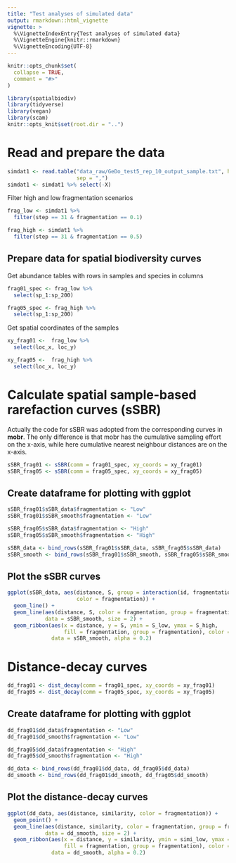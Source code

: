 ```yaml
---
title: "Test analyses of simulated data"
output: rmarkdown::html_vignette
vignette: >
  %\VignetteIndexEntry{Test analyses of simulated data}
  %\VignetteEngine{knitr::rmarkdown}
  %\VignetteEncoding{UTF-8}
---
```


```r
knitr::opts_chunk$set(
  collapse = TRUE,
  comment = "#>"
)
```

```r
library(spatialbiodiv)
library(tidyverse)
library(vegan)
library(scam)
knitr::opts_knit$set(root.dir = "..")
```

# Read and prepare the data

```r
simdat1 <- read.table("data_raw/GeDo_test5_rep_10_output_sample.txt", header = TRUE,
                      sep = ",")
simdat1 <- simdat1 %>% select(-X)
```

Filter high and low fragmentation scenarios

```r
frag_low <- simdat1 %>%
  filter(step == 31 & fragmentation == 0.1)

frag_high <- simdat1 %>%
  filter(step == 31 & fragmentation == 0.5)
```

## Prepare data for spatial biodiversity curves

Get abundance tables with rows in samples and species in columns

```r
frag01_spec <- frag_low %>%
  select(sp_1:sp_200)

frag05_spec <- frag_high %>%
  select(sp_1:sp_200)
```

Get spatial coordinates of the samples

```r
xy_frag01 <-  frag_low %>%
  select(loc_x, loc_y)

xy_frag05 <-  frag_high %>%
  select(loc_x, loc_y)
```

# Calculate spatial sample-based rarefaction curves (sSBR)

Actually the code for sSBR was adopted from the corresponding curves
in **mobr**. The only difference is that mobr has the cumulative sampling effort
on the x-axis, while here cumulative nearest neighbour distances
are on the x-axis.

```r
sSBR_frag01 <- sSBR(comm = frag01_spec, xy_coords = xy_frag01)
sSBR_frag05 <- sSBR(comm = frag05_spec, xy_coords = xy_frag05)
```


## Create dataframe for plotting with ggplot

```r
sSBR_frag01$sSBR_data$fragmentation <- "Low"
sSBR_frag01$sSBR_smooth$fragmentation <- "Low"

sSBR_frag05$sSBR_data$fragmentation <- "High"
sSBR_frag05$sSBR_smooth$fragmentation <- "High"

sSBR_data <- bind_rows(sSBR_frag01$sSBR_data, sSBR_frag05$sSBR_data)
sSBR_smooth <- bind_rows(sSBR_frag01$sSBR_smooth, sSBR_frag05$sSBR_smooth)

```

## Plot the sSBR curves

```r
ggplot(sSBR_data, aes(distance, S, group = interaction(id, fragmentation),
                      color = fragmentation)) +
  geom_line() +
  geom_line(aes(distance, S, color = fragmentation, group = fragmentation),
            data = sSBR_smooth, size = 2) +
  geom_ribbon(aes(x = distance, y = S, ymin = S_low, ymax = S_high,
                  fill = fragmentation, group = fragmentation), color = "black",
              data = sSBR_smooth, alpha = 0.2)
```

# Distance-decay curves

```r
dd_frag01 <- dist_decay(comm = frag01_spec, xy_coords = xy_frag01)
dd_frag05 <- dist_decay(comm = frag05_spec, xy_coords = xy_frag05)
```

## Create dataframe for plotting with ggplot

```r
dd_frag01$dd_data$fragmentation <- "Low"
dd_frag01$dd_smooth$fragmentation <- "Low"

dd_frag05$dd_data$fragmentation <- "High"
dd_frag05$dd_smooth$fragmentation <- "High"

dd_data <- bind_rows(dd_frag01$dd_data, dd_frag05$dd_data)
dd_smooth <- bind_rows(dd_frag01$dd_smooth, dd_frag05$dd_smooth)
```

## Plot the distance-decay curves

```r
ggplot(dd_data, aes(distance, similarity, color = fragmentation)) +
  geom_point() +
  geom_line(aes(distance, similarity, color = fragmentation, group = fragmentation),
            data = dd_smooth, size = 2) +
  geom_ribbon(aes(x = distance, y = similarity, ymin = simi_low, ymax = simi_high,
                  fill = fragmentation, group = fragmentation), color = "black",
              data = dd_smooth, alpha = 0.2)
```
